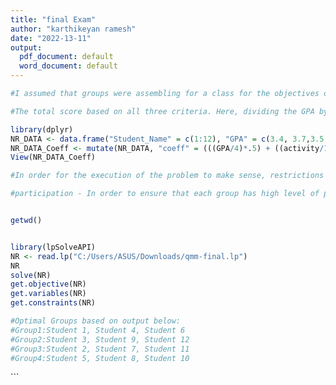 ---
title: "final Exam"
author: "karthikeyan ramesh"
date: "2022-13-11"
output:
  pdf_document: default
  word_document: default
---

```{r}

#I assumed that groups were assembling for a class for the objectives of this project.According to my analysis, the following elements are crucial to the group's success: students current gpa, relevancy of academic activity, and a students participation. 

#The total score based on all three criteria. Here, dividing the GPA by four would standardise the GPA, while dividing by ten would normalize the activity. Then, a weighted average would be calculated, with weights assigned in accordance with their significance to success. GPA weighs.5, activity weighs.25, and involvement weighs.25. The data frame in use is displayed below.

library(dplyr)
NR_DATA <- data.frame("Student_Name" = c(1:12), "GPA" = c(3.4, 3.7,3.5, 3.1, 3.1, 2.3, 3 , 3.2, 3.4, 3.5, 2.7 , 2.4), "Participation" = c(.5,.5,.15,.15,.35,.5,.5,.35,.35,.35,.35,.15), "activity" = c(10,5,10,5,10,6,7,7,6,5,9,10))
NR_DATA_Coeff <- mutate(NR_DATA, "coeff" = (((GPA/4)*.5) + ((activity/10)*.25) + (Participation *.25)))
View(NR_DATA_Coeff)
```

```{r}
#In order for the execution of the problem to make sense, restrictions on group size (three students per group) and students only being allocated to one team are necessary. Additional restrictions were applied in an effort to increase each team's chances of victory.

#participation - In order to ensure that each group has high level of participation, a constraint was added that each team must have a sum total of 21 of their participation score. (70% of the maximum value of 30 per team, or an average of 7)


getwd()


library(lpSolveAPI)
NR <- read.lp("C:/Users/ASUS/Downloads/qmm-final.lp")
NR
solve(NR)
get.objective(NR)
get.variables(NR)
get.constraints(NR)

#Optimal Groups based on output below:
#Group1:Student 1, Student 4, Student 6
#Group2:Student 3, Student 9, Student 12
#Group3:Student 2, Student 7, Student 11
#Group4:Student 5, Student 8, Student 10
```

\`\`\`
